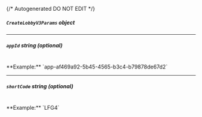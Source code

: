 {/* Autogenerated DO NOT EDIT  */}

##### `CreateLobbyV3Params` _object_
<Collapsible openLabel={Labels.showProperties} closeLabel={Labels.hideProperties}>
    <CreateLobbyV3Params/>
</Collapsible>

---
##### `appId` _string (optional)_
<br/>
**Example:** `app-af469a92-5b45-4565-b3c4-b79878de67d2`

---
##### `shortCode` _string (optional)_
<br/>
**Example:** `LFG4`


